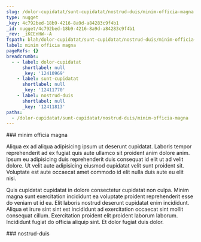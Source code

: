 ```yaml
---
slug: /dolor-cupidatat/sunt-cupidatat/nostrud-duis/minim-officia-magna
type: nugget
_key: 4c792bed-18b9-4216-8a9d-a84283c9f4b1
_id: nugget/4c792bed-18b9-4216-8a9d-a84283c9f4b1
_rev: _iKCEnHW--A
fspath: blah/dolor-cupidatat/sunt-cupidatat/nostrud-duis/minim-officia-magna.md
label: minim officia magna
pageRefs: {}
breadcrumbs:
  - - label: dolor-cupidatat
      shortlabel: null
      _key: '12410969'
    - label: sunt-cupidatat
      shortlabel: null
      _key: '12411770'
    - label: nostrud-duis
      shortlabel: null
      _key: '12411813'
paths:
  - /dolor-cupidatat/sunt-cupidatat/nostrud-duis/minim-officia-magna
---
```


<NuggetArea>
<Nugget slug="/dolor-cupidatat/sunt-cupidatat/nostrud-duis/minim-officia-magna" type="nugget" _key="4c792bed-18b9-4216-8a9d-a84283c9f4b1" _id="nugget/4c792bed-18b9-4216-8a9d-a84283c9f4b1" _rev="_iKCEnHW--A" fspath="blah/dolor-cupidatat/sunt-cupidatat/nostrud-duis/minim-officia-magna.md" label="minim officia magna" paths="/dolor-cupidatat/sunt-cupidatat/nostrud-duis/minim-officia-magna">
<NuggetBody>
### minim officia magna

Aliqua ex ad aliqua adipisicing ipsum ut deserunt cupidatat. Laboris tempor reprehenderit ad ex fugiat quis aute ullamco sit proident anim dolore anim. Ipsum eu adipisicing duis reprehenderit duis consequat id elit ut ad velit dolore. Ut velit aute adipisicing eiusmod cupidatat velit sunt proident sit. Voluptate est aute occaecat amet commodo id elit nulla duis aute eu elit nisi.

Quis cupidatat cupidatat in dolore consectetur cupidatat non culpa. Minim magna sunt exercitation incididunt ea voluptate proident reprehenderit esse do veniam ut id ea. Elit laboris nostrud deserunt cupidatat enim incididunt. Aliqua et irure sint sint est incididunt ad exercitation occaecat sint mollit consequat cillum. Exercitation proident elit proident laborum laborum. Incididunt fugiat do officia aliquip sint. Et dolor fugiat duis dolor.

</NuggetBody>
<Breadcrumbs>
<Crumbs>
<Crumb _key="12410969" label="dolor-cupidatat" /><Crumb _key="12411770" label="sunt-cupidatat" /><Crumb _key="12411813" label="nostrud-duis" />
</Crumbs>
</Breadcrumbs>
</Nugget>

<NuggetsInbound>
</NuggetsInbound>
<NuggetsOutbound>
</NuggetsOutbound>
</NuggetArea>
<PassagesInbound>
<Passage direction="inbound" type="passage" _key="12411813" _id="passage/12411813" _rev="_iKCEnHW---" label="nostrud-duis" passage="nostrud-duis" fspath="blah/dolor-cupidatat/sunt-cupidatat/nostrud-duis" paths="/dolor-cupidatat/sunt-cupidatat/nostrud-duis" slug="/dolor-cupidatat/sunt-cupidatat/nostrud-duis">
<NuggetBody>
### nostrud-duis

</NuggetBody>
<Breadcrumbs>
<Crumbs>
<Crumb _key="12410969" label="dolor-cupidatat" /><Crumb _key="12411770" label="sunt-cupidatat" />
</Crumbs>
</Breadcrumbs>
</Passage>

</PassagesInbound>
<PassagesOutbound>
</PassagesOutbound>